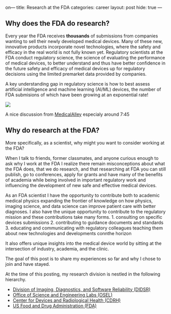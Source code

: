 on---
title: Research at the FDA
categories: career
layout: post
hide: true
---

## Why does the FDA do research?

Every year the FDA receives **thousands** of submissions from companies wanting to sell their newly developed medical devices. Many of these new, innovative products incorporate novel technologies, where the safety and efficacy in the real world is not fully known yet. Regulatory scientists at the FDA conduct regulatory science, the science of evaluating the performance of medical devices, to better understand and thus have better confidence in the future safety and efficacy of medical devices up for regulatory decisions using the limited premarket data provided by companies.

A key understanding gap in regulatory science is how to best assess artificial intelligence and machine learning (AI/ML) devices, the number of FDA submisions of which have been growing at an exponential rate!

![](images/aiml_submission_trends.png)

A nice discussion from [MedicalAlley](https://youtu.be/HqxdSxXAYF4?si=XZfx8Nc1X4zqlmSK) especialy around 7:45

## Why do research at the FDA?

More specifically, as a scientist, why might you want to consider working at the FDA?

When I talk to friends, former classmates, and anyone curious enough to ask why I work at the FDA I realize there remain misconceptions about what the FDA does, that we do research, and that researching at FDA you can still publish, go to conferences, apply for grants and have many of the benefits of academia while being involved in important regulatory work and influencing the development of new safe and effective medical devices. 

As an FDA scientist I have the opportunity to contribute both to academic medical physics expanding the frontier of knowledge on how physics, imaging science, and data science can improve patient care with better diagnoses. I also have the unique opportunity to contribute to the regulatory mission and these contributions take many forms. 
1. consulting on specific devices submissions 
2. contributing to guidance documents and standards
3. educating and communicating with regulatory colleagues teaching them about new technologies and developments connthe horizon 

It also offers unique insights into the medical device world by sitting at the intersection of industry, academia, and the clinic.

The goal of this post is to share my experiences so far and why I chose to join and have stayed.

At the time of this posting, my research division is nestled in the following hierarchy.

- [Division of Imaging, Diagnostics, and Software Reliability (DIDSR)](https://www.fda.gov/about-fda/cdrh-offices/division-imaging-diagnostics-and-software-reliability)
- [Office of Science and Engineering Labs (OSEL)](https://www.fda.gov/about-fda/cdrh-offices/office-science-and-engineering-laboratories)
- [Center for Devices and Radiological Health (CDRH)](https://www.fda.gov/about-fda/fda-organization/center-devices-and-radiological-health)
- [US Food and Drug Administration (FDA)](https://www.fda.gov/)

